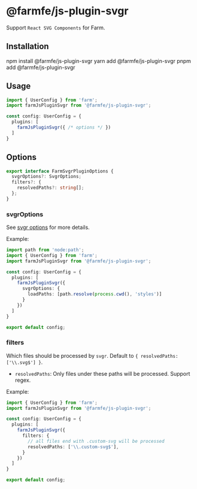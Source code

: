 
# @farmfe/js-plugin-svgr
Support `React SVG Components` for Farm.

## Installation

<Tabs>
  <TabItem value="npm" label="npm">
    <CodeBlock>npm install @farmfe/js-plugin-svgr</CodeBlock>
  </TabItem>
  <TabItem value="yarn" label="yarn">
    <CodeBlock>yarn add @farmfe/js-plugin-svgr</CodeBlock>
  </TabItem>
  <TabItem value="pnpm" label="pnpm">
    <CodeBlock>pnpm add @farmfe/js-plugin-svgr</CodeBlock>
  </TabItem>
</Tabs>

## Usage
```ts {2,6}
import { UserConfig } from 'farm';
import farmJsPluginSvgr from '@farmfe/js-plugin-svgr';

const config: UserConfig = {
  plugins: [
    farmJsPluginSvgr({ /* options */ })
  ]
}
```

## Options
```ts
export interface FarmSvgrPluginOptions {
  svgrOptions?: SvgrOptions;
  filters?: {
    resolvedPaths?: string[];
  };
}
```

### svgrOptions
See [svgr options](https://react-svgr.com/docs/options/) for more details.

Example:
```ts
import path from 'node:path';
import { UserConfig } from 'farm';
import farmJsPluginSvgr from '@farmfe/js-plugin-svgr';

const config: UserConfig = {
  plugins: [
    farmJsPluginSvgr({
      svgrOptions: {
        loadPaths: [path.resolve(process.cwd(), 'styles')]
      }
    })
  ]
}

export default config;
```

### filters
Which files should be processed by `svgr`. Default to `{ resolvedPaths: ['\\.svg$'] }`.

* `resolvedPaths`: Only files under these paths will be processed. Support regex.

Example:
```ts
import { UserConfig } from 'farm';
import farmJsPluginSvgr from '@farmfe/js-plugin-svgr';

const config: UserConfig = {
  plugins: [
    farmJsPluginSvgr({
      filters: {
        // all files end with .custom-svg will be processed
        resolvedPaths: ['\\.custom-svg$'],
      }
    })
  ]
}

export default config;
```